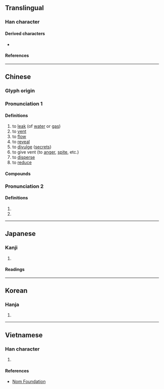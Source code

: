 {{also|渫|洩}}
{{character info}}
==Translingual==

===Han character===
{{Han char|rn=85|rad=水|as=05|sn=8|four=34117|canj=EPT|ids=⿰氵世}}

====Derived characters====
* {{l|mul|[[𦲉]]}}

====References====
{{Han ref|kx=0615.050|dkj=17267|dj=1009.040|hdz=31580.020|uh=6CC4}}

----

==Chinese==
{{zh-forms}}

===Glyph origin===
{{Han etym}}

===Pronunciation 1===
{{zh-pron
|m=xiè
|c=sit3
|h=pfs=siet
|md=
|mn=siat
|w=
|mc=2
|oc=1,2
|cat=v
}}

====Definitions====
{{zh-hanzi}}

# to [[leak]] (of [[water]] or [[gas]])
# to [[vent]]
# to [[flow]]
# to [[reveal]]
# to [[divulge]] ([[secret]]s)
# to give vent (to [[anger]], [[spite]], etc.)
# to [[disperse]]
# to [[reduce]]

====Compounds====
{{zh-der|排泄|宣泄|外泄|春光漏泄|排泄器官|泄劑|泄泄|泄洪|泄沓|發泄|漏泄|祕而不泄|水泄不通|泄漏|排泄物|漏泄天機|泄露|泄瀉|泄泄沓沓|魂消氣泄|遺精夢泄|融泄|謀泄事露}}

===Pronunciation 2===
{{zh-pron
|m=yì
|c=jai6
|h=pfs=
|md=
|mn=
|w=
|mc=1
|oc=2,1
|cat=
}}

====Definitions====
{{zh-hanzi}}

# {{zh-used in|泄沓}}
# {{zh-used in|泄泄}}

----

==Japanese==

===Kanji===
{{ja-kanji|grade=|rs=水05}}

# {{rfdef|ja|sort=水05}}

====Readings====
{{ja-readings
|goon=え, せち
|kanon=えい, せつ
|kun=も-れる
}}

----

==Korean==

===Hanja===
{{ko-hanja|hangeul=[[설]], [[예]]|eumhun=|rv=seol, ye|mr=sŏl, ye|y=sel, yey}}

# {{rfdef|ko|sort=水05}}

----

==Vietnamese==

===Han character===
{{vi-hantu|rs=水05|[[tướt]], [[dịa]], [[duệ]], [[tiết]], [[thực]]}}

# {{rfdef|vi|sort=水05}}

====References====
* [http://nomfoundation.org/common/nom_details.php?codepoint=6CC4 Nom Foundation]